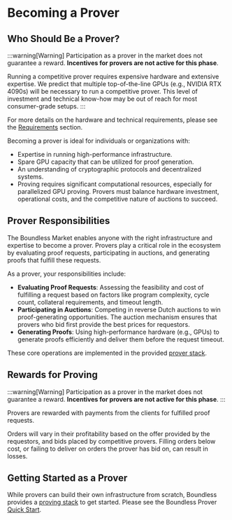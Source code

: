 # Becoming a Prover

## Who Should Be a Prover?

:::warning[Warning]
Participation as a prover in the market does not guarantee a reward. **Incentives for provers are not active for this phase**.

Running a competitive prover requires expensive hardware and extensive expertise. We predict that multiple top-of-the-line GPUs (e.g., NVIDIA RTX 4090s) will be necessary to run a competitive prover. This level of investment and technical know-how may be out of reach for most consumer-grade setups.
:::

For more details on the hardware and technical requirements, please see the [Requirements](/provers/requirements) section.

Becoming a prover is ideal for individuals or organizations with:

* Expertise in running high-performance infrastructure.
* Spare GPU capacity that can be utilized for proof generation.
* An understanding of cryptographic protocols and decentralized systems.
* Proving requires significant computational resources, especially for parallelized GPU proving. Provers must balance hardware investment, operational costs, and the competitive nature of auctions to succeed.

## Prover Responsibilities

The Boundless Market enables anyone with the right infrastructure and expertise to become a prover. Provers play a critical role in the ecosystem by evaluating proof requests, participating in auctions, and generating proofs that fulfill these requests.

As a prover, your responsibilities include:

* **Evaluating Proof Requests**: Assessing the feasibility and cost of fulfilling a request based on factors like program complexity, cycle count, collateral requirements, and timeout length.
* **Participating in Auctions**: Competing in reverse Dutch auctions to win proof-generating opportunities. The auction mechanism ensures that provers who bid first provide the best prices for requestors.
* **Generating Proofs**: Using high-performance hardware (e.g., GPUs) to generate proofs efficiently and deliver them before the request timeout.

These core operations are implemented in the provided [prover stack](/provers/proving-stack).

## Rewards for Proving

:::warning[Warning]
Participation as a prover in the market does not guarantee a reward. **Incentives for provers are not active for this phase**.
:::

Provers are rewarded with payments from the clients for fulfilled proof requests.

Orders will vary in their profitability based on the offer provided by the requestors, and bids placed by competitive provers.
Filling orders below cost, or failing to deliver on orders the prover has bid on, can result in losses.

## Getting Started as a Prover

While provers can build their own infrastructure from scratch, Boundless provides a [proving stack](/provers/proving-stack) to get started.
Please see the Boundless Prover [Quick Start](/provers/quick-start).

